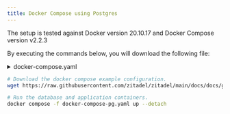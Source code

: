 ```yaml
---
title: Docker Compose using Postgres
---
```



The setup is tested against Docker version 20.10.17 and Docker Compose version v2.2.3

By executing the commands below, you will download the following file:

<details><summary>docker-compose.yaml</summary>
    <CodeBlock language="yaml">{DockerComposeSource}</CodeBlock>
</details>

```bash
# Download the docker compose example configuration.
wget https://raw.githubusercontent.com/zitadel/zitadel/main/docs/docs/guides/deploy/docker-compose-pg.yaml

# Run the database and application containers.
docker compose -f docker-compose-pg.yaml up --detach
```

<DefaultUser components={props.components} />
<Next components={props.components} />
<Disclaimer components={props.components} />
